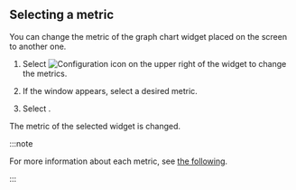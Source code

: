## Selecting a metric

You can change the metric of the graph chart widget placed on the screen to another one.

1. Select ![Configuration icon](/img/ico-setting.svg) on the upper right of the widget to change the metrics.

2. If the <Cmdname sid="metric_selector" className="uitext" /> window appears, select a desired metric.

   <ImgLang img='db-select-count.png' desc='Count window' />

3. Select <Cmdname sid="save" className="uitext" />.

The metric of the selected widget is changed.

:::note

For more information about each metric, see [the following](metrics-data-list). 

:::
